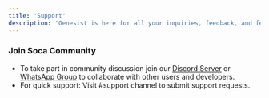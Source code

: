 ```yaml
---
title: 'Support'
description: 'Genesist is here for all your inquiries, feedback, and feature requests. Reach out for assistance or to share your ideas, and we’ll ensure you get the support you need.'
---
```


### Join Soca Community

- To take part in community discussion join our [Discord Server](https://discord.com/invite/h5ryftBsau) or [WhatsApp Group](https://chat.whatsapp.com/F3JudAjW2NB6IqE4Tvp4fr)  to collaborate with other users and developers.
- For quick support: Visit #support channel to submit support requests.